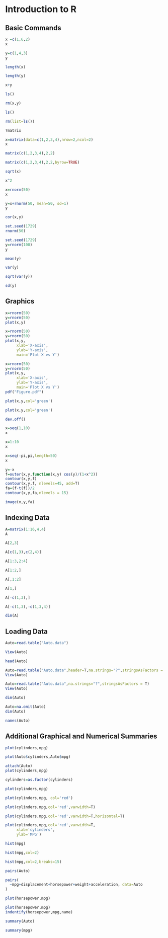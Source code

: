 # Introduction to R
## Basic Commands

```{r}
x =c(1,6,2)
x
```

```{r}
y=c(1,4,3)
y
```
```{r}
length(x)
```
```{r}
length(y)
```

```{r}
x+y
```

```{r}
ls()
```
```{r}
rm(x,y)
```

```{r}
ls()
```

```{r}
rm(list=ls())
```

```{r}
?matrix
```

```{r}
x=matrix(data=c(1,2,3,4),nrow=2,ncol=2)
x
```

```{r}
matrix(c(1,2,3,4),2,2)
```

```{r}
matrix(c(1,2,3,4),2,2,byrow=TRUE)
```

```{r}
sqrt(x)
```

```{r}
x^2
```

```{r}
x=rnorm(50)
x
```
```{r}
y=x+rnorm(50, mean=50, sd=1)
y
```

```{r}
cor(x,y)
```

```{r}
set.seed(1729)
rnorm(50)
```

```{r}
set.seed(1729)
y=rnorm(100)
y
```

```{r}
mean(y)
```
```{r}
var(y)
```
```{r}
sqrt(var(y))
```
```{r}
sd(y)
```


## Graphics

```{r}
x=rnorm(50)
y=rnorm(50)
plot(x,y)
```

```{r}
x=rnorm(50)
y=rnorm(50)
plot(x,y,
     xlab='X-axis',
     ylab='Y-axis',
     main='Plot X vs Y')
```

```{r}
x=rnorm(50)
y=rnorm(50)
plot(x,y,
     xlab='X-axis',
     ylab='Y-axis',
     main='Plot X vs Y')
pdf("Figure.pdf")
```

```{r}
plot(x,y,col='green')
```

```{r}
plot(x,y,col='green')

dev.off()
```

```{r}
x=seq(1,10)
x
```

```{r}
x=1:10
x
```

```{r}
x=seq(-pi,pi,length=50)
x
```

```{r}
y=-x
f=outer(x,y,function(x,y) cos(y)/(1+x^2))
contour(x,y,f)
contour(x,y,f, nlevels=45, add=T)
fa=(f-t(f))/2
contour(x,y,fa,nlevels = 15)
```

```{r}
image(x,y,fa)
```

## Indexing Data

```{r}
A=matrix(1:16,4,4)
A
```

```{r}
A[2,3]
```

```{r}
A[c(1,3),c(2,4)]
```

```{r}
A[1:3,2:4]
```

```{r}
A[1:2,]
```

```{r}
A[,1:2]
```

```{r}
A[1,]
```

```{r}
A[-c(1,3),]
```

```{r}
A[-c(1,3),-c(1,3,4)]
```

```{r}
dim(A)
```

## Loading Data

```{r}
Auto=read.table("Auto.data")
```

```{r}
View(Auto)
```

```{r}
head(Auto)
```

```{r}
Auto=read.table("Auto.data",header=T,na.strings="?",stringsAsFactors = T)
View(Auto)
```

```{r}
Auto=read.table("Auto.data",na.strings="?",stringsAsFactors = T)
View(Auto)
```

```{r}
dim(Auto)
```

```{r}
Auto=na.omit(Auto)
dim(Auto)
```

```{r}
names(Auto)
```

## Additional Graphical and Numerical Summaries

```{r}
plot(cylinders,mpg)
```
```{r}
plot(Auto$cylinders,Auto$mpg)
```

```{r}
attach(Auto)
plot(cylinders,mpg)
```

```{r}
cylinders=as.factor(cylinders)
```

```{r}
plot(cylinders,mpg)
```

```{r}
plot(cylinders,mpg, col='red')
```

```{r}
plot(cylinders,mpg,col='red',varwidth=T)
```

```{r}
plot(cylinders,mpg,col='red',varwidth=T,horizontal=T)
```

```{r}
plot(cylinders,mpg,col='red',varwidth=T,
     xlab='cylinders',
     ylab='MPG')

```

```{r}
hist(mpg)
```

```{r}
hist(mpg,col=2)
```

```{r}
hist(mpg,col=2,breaks=15)
```

```{r}
pairs(Auto)
```

```{r}
pairs(
  ~mpg+displacement+horsepower+weight+acceleration, data=Auto
)
```

```{r}
plot(horsepower,mpg)
```

```{r}
plot(horsepower,mpg)
indentify(horsepower,mpg,name)
```

```{r}
summary(Auto)
```


```{r}
summary(mpg)
```














